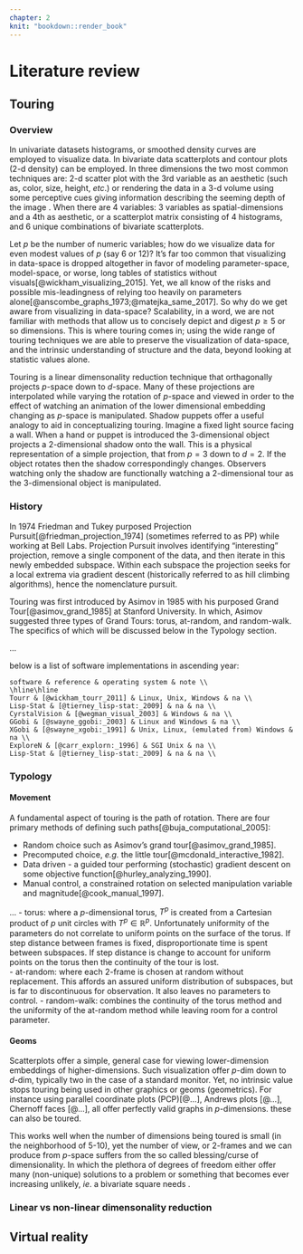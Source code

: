 ```yaml
---
chapter: 2
knit: "bookdown::render_book"
---
```

<!-- #REFERENCE EXAMPLES: -->
<!-- [@Brown59;@Brown63;@Holt57;@Winters60]. Because of their computational simplicity and interpretability, they became widely used in practice. -->
<!-- Empirical studies by @MH79 and @Metal82 found little difference... proposition [see @CKOS01]. -->

# Literature review {#ch:lit_review}

<!-- This chapter contains a summary of the context in which your research is set.  -->

<!-- Imagine you are writing for your fellow PhD students. Topics that are well-known to them do not have to be included here. But things that they may not know about should be included. -->

<!-- Resist the temptation to discuss everything you've read in the last few years. And you are not writing a textbook either. This chapter is meant to provide the background necessary to understand the material in subsequent chapters. Stick to that. -->

<!-- You will need to organize the literature review around themes, and within each theme provide a story explaining the development of ideas to date. In each theme, you should get to the point where your ideas will fit in. But leave your ideas to later chapters. This way it is clear what has been done beforehand, and what new contributions you are making to the research field. -->

<!-- All citations should be done using markdown notation as shown below. This way, your bibliography will be compiled automatically and correctly. -->


## Touring {#sec:tour}

### Overview

In univariate datasets histograms, or smoothed density curves are employed to visualize data. In bivariate data scatterplots and contour plots (2-d density) can be employed. In three dimensions the two most common techniques are: 2-d scatter plot with the 3rd variable as an aesthetic (such as, color, size, height, $etc.$) or rendering the data in a 3-d volume using some perceptive cues giving information describing the seeming depth of the image \footnote{Graphs of data depicting 3 dimension are typically printed on paper, or rendered on a 2-d monitor, they are intrinsically 2-d images. They are sometimes referred to as 2.5-d, or more frequently erroneously referred to as 3-d, more on this later.}. When there are 4 variables: 3 variables as spatial-dimensions and a 4th as aesthetic, or a scatterplot matrix consisting of 4 histograms, and 6 unique combinations of bivariate scatterplots. 

Let $p$ be the number of numeric variables; how do we visualize data for even modest values of $p$ (say 6 or 12)? It's far too common that visualizing in data-space is dropped altogether in favor of modeling parameter-space, model-space, or worse, long tables of statistics without visuals[@wickham_visualizing_2015]. Yet, we all know of the risks and possible mis-leadingness of relying too heavily on parameters alone[@anscombe_graphs_1973;@matejka_same_2017]. So why do we get aware from visualizing in data-space? Scalability, in a word, we are not familiar with methods that allow us to concisely depict and digest $p \geq 5$ or so dimensions. This is where touring comes in; using the wide range of touring techniques we are able to preserve the visualization of data-space, and the intrinsic understanding of structure and the data, beyond looking at statistic values alone.

Touring is a linear dimensonality reduction technique that orthagonally projects $p$-space down to $d$-space. Many of these projections are interpolated while varying the rotation of $p$-space and viewed in order to the effect of watching an animation of the lower dimensional embedding changing as $p$-space is manipulated. Shadow puppets offer a useful analogy to aid in conceptualizing touring. Imagine a fixed light source facing a wall. When a hand or puppet is introduced the 3-dimensional object projects a 2-dimensional shadow onto the wall. This is a physical representation of a simple projection, that from $p=3$ down to $d=2$. If the object rotates then the shadow correspondingly changes. Observers watching only the shadow are functionally watching a 2-dimensional tour as the 3-dimensional object is manipulated.

<!-- Each of the original variables assumes some magnidute and direction in the resulting embedding, as described by a linear combination of the orthonormal basis. We call the view of this linear combination on a unit-circle the 'reference frame'. Reference frames  -->



### History

In 1974 Friedman and Tukey purposed Projection Pursuit[@friedman_projection_1974] (sometimes referred to as PP) while working at Bell Labs. Projection Pursuit involves identifying "interesting" projection, remove a single component of the data, and then iterate in this newly embedded subspace. Within each subspace the projection seeks for a local extrema via gradient descent (historically referred to as hill climbing algorithms), hence the nomenclature pursuit.

Touring was first introduced by Asimov in 1985 with his purposed Grand Tour[@asimov_grand_1985] at Stanford University. In which, Asimov suggested three types of Grand Tours: torus, at-random, and random-walk. The specifics of which will be discussed below in the Typology section.

... 

below is a list of software implementations in ascending year:

<!-- \begin{center} -->
<!--   \begin{tabular}{|c c c c|} -->
    software & reference & operating system & note \\
    \hline\hline
    Tourr & [@wickham_tourr_2011] & Linux, Unix, Windows & na \\
    Lisp-Stat & [@tierney_lisp-stat:_2009] & na & na \\
    CyrstalVision & [@wegman_visual_2003] & Windows & na \\
    GGobi & [@swayne_ggobi:_2003] & Linux and Windows & na \\
    XGobi & [@swayne_xgobi:_1991] & Unix, Linux, (emulated from) Windows & na \\
    ExploreN & [@carr_explorn:_1996] & SGI Unix & na \\
    Lisp-Stat & [@tierney_lisp-stat:_2009] & na & na \\
<!--     \hline -->
<!--   \end{tabular} -->
<!-- \end{center} -->

\begin{table}[h!]
\centering
 \begin{tabular}{||c c c c||} 
 \hline
 software & reference & operating system & note \\
 \hline\hline
 Tourr & - & Linux, Unix, Windows & na \\
 Lisp-Stat & - & na & na \\
 CyrstalVision & - & Windows & na \\
 GGobi & - & Linux and Windows & na \\
 XGobi & - & Unix, Linux, (emulated from) Windows & na \\
 ExploreN & - & SGI Unix & na \\
 Lisp-Stat & - & na & na \\
 \hline
 \end{tabular}
\end{table}



### Typology

#### Movement

A fundamental aspect of touring is the path of rotation. There are four primary methods of defining such paths[@buja_computational_2005]:

- Random choice such as Asimov's grand tour[@asimov_grand_1985].
- Precomputed choice, *e.g.* the little tour[@mcdonald_interactive_1982].
- Data driven - a guided tour performing (stochastic) gradient descent on some objective function[@hurley_analyzing_1990].
- Manual control, a constrained rotation on selected manipulation variable and magnitude[@cook_manual_1997].

...
- torus: where a $p$-dimensional torus, $T^p$ is created from a Cartesian product of $p$ unit circles with $T^p \in \mathbb{R}^p$. Unfortunately uniformity of the parameters do not correlate to uniform points on the surface of the torus. If step distance between frames is fixed, disproportionate time is spent between subspaces. If step distance is change to account for uniform points on the torus then the continuity of the tour is lost.  
- at-random: where each 2-frame is chosen at random without replacement. This affords an assured uniform distribution of subspaces, but is far to discontinuous for observation. It also leaves no parameters to control.
- random-walk: combines the continuity of the torus method and the uniformity of the at-random method while leaving room for a control parameter. 

#### Geoms

Scatterplots offer a simple, general case for viewing lower-dimension embeddings of higher-dimensions. Such visualization offer $p$-dim down to $d$-dim, typically two in the case of a standard monitor. Yet, no intrinsic value stops touring being used in other graphics or geoms (geometrics). For instance using parallel coordinate plots (PCP)[@...], Andrews plots [@...], Chernoff faces [@...], all offer perfectly valid graphs in $p$-dimensions. these can also be toured. 

This works well when the number of dimensions being toured is small (in the neighborhood of 5-10), yet the number of view, or 2-frames and we can produce from $p$-space suffers from the so called blessing/curse of dimensionality. In which the plethora of degrees of freedom either offer many (non-unique) solutions to a problem or something that becomes ever increasing unlikely, $ie.$ a bivariate square needs . 


### Linear vs non-linear dimensonality reduction

## Virtual reality





